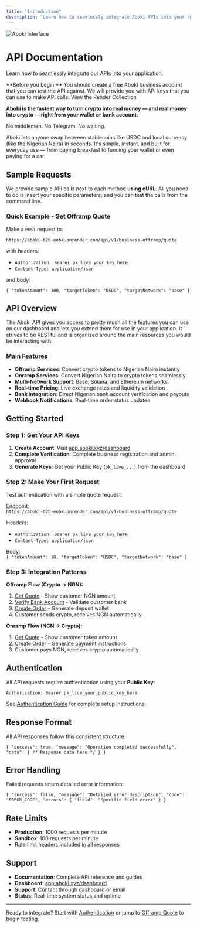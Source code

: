 ```yaml
---
title: "Introduction"
description: "Learn how to seamlessly integrate Aboki APIs into your application for instant crypto ↔ NGN conversion"
---
```


![Aboki Interface](aboki-interface.png)




# API Documentation

Learn how to seamlessly integrate our APIs into your application.

<Note>
**Before you begin!**
You should create a free Aboki business account that you can test the API against. We will provide you with API keys that you can use to make API calls.
</Note>

<Card title="Render Collection" icon="rocket" href="https://aboki-b2b-eobk.onrender.com/api-docs">
  View the Render Collection
</Card>

**Aboki is the fastest way to turn crypto into real money — and real money into crypto — right from your wallet or bank account.**

No middlemen. No Telegram. No waiting.


Aboki lets anyone swap between stablecoins like USDC and local currency (like the Nigerian Naira) in seconds. It's simple, instant, and built for everyday use — from buying breakfast to funding your wallet or even paying for a car.

## Sample Requests

We provide sample API calls next to each method **using cURL**. All you need to do is insert your specific parameters, and you can test the calls from the command line.

### Quick Example - Get Offramp Quote

Make a `POST` request to:

`https://aboki-b2b-eobk.onrender.com/api/v1/business-offramp/quote`

with headers:

- `Authorization: Bearer pk_live_your_key_here`  
- `Content-Type: application/json`  

and body:

`{ "tokenAmount": 100, "targetToken": "USDC", "targetNetwork": "base" }`

## API Overview

The Aboki API gives you access to pretty much all the features you can use on our dashboard and lets you extend them for use in your application. It strives to be RESTful and is organized around the main resources you would be interacting with.

### Main Features

- **Offramp Services**: Convert crypto tokens to Nigerian Naira instantly
- **Onramp Services**: Convert Nigerian Naira to crypto tokens seamlessly  
- **Multi-Network Support**: Base, Solana, and Ethereum networks
- **Real-time Pricing**: Live exchange rates and liquidity validation
- **Bank Integration**: Direct Nigerian bank account verification and payouts
- **Webhook Notifications**: Real-time order status updates

## Getting Started

### Step 1: Get Your API Keys

1. **Create Account**: Visit [app.aboki.xyz/dashboard](https://app.aboki.xyz/dashboard)
2. **Complete Verification**: Complete business registration and admin approval
3. **Generate Keys**: Get your Public Key (`pk_live_...`) from the dashboard

### Step 2: Make Your First Request

Test authentication with a simple quote request:  

Endpoint:  
`https://aboki-b2b-eobk.onrender.com/api/v1/business-offramp/quote`

Headers:  
- `Authorization: Bearer pk_live_your_key_here`  
- `Content-Type: application/json`  

Body:  
`{ "tokenAmount": 10, "targetToken": "USDC", "targetNetwork": "base" }`

### Step 3: Integration Patterns

**Offramp Flow (Crypto → NGN):**
1. [Get Quote](/api-reference/offramp-quote) - Show customer NGN amount
2. [Verify Bank Account](/api-reference/verify-account) - Validate customer bank
3. [Create Order](/api-reference/create-offramp) - Generate deposit wallet
4. Customer sends crypto, receives NGN automatically

**Onramp Flow (NGN → Crypto):**
1. [Get Quote](/api-reference/onramp-quote) - Show customer token amount
2. [Create Order](/api-reference/create-onramp) - Generate payment instructions
3. Customer pays NGN, receives crypto automatically

## Authentication

All API requests require authentication using your **Public Key**:

`Authorization: Bearer pk_live_your_public_key_here`

See [Authentication Guide](/authentication) for complete setup instructions.

## Response Format

All API responses follow this consistent structure:

`{ "success": true, "message": "Operation completed successfully", "data": { /* Response data here */ } }`

## Error Handling

Failed requests return detailed error information:

`{ "success": false, "message": "Detailed error description", "code": "ERROR_CODE", "errors": { "field": "Specific field error" } }`

## Rate Limits

- **Production**: 1000 requests per minute
- **Sandbox**: 100 requests per minute
- Rate limit headers included in all responses

## Support

- **Documentation**: Complete API reference and guides
- **Dashboard**: [app.aboki.xyz/dashboard](https://app.aboki.xyz/dashboard)
- **Support**: Contact through dashboard or email
- **Status**: Real-time system status and uptime

---

Ready to integrate? Start with [Authentication](/authentication) or jump to [Offramp Quote](/api-reference/offramp-quote) to begin testing.
